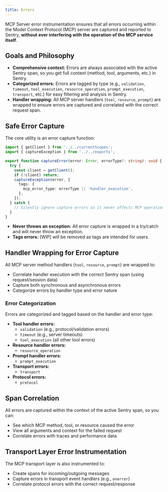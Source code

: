```yaml
---
title: Errors
---
```


MCP Server error instrumentation ensures that all errors occurring within the Model Context Protocol (MCP) server are captured and reported to Sentry, **without ever interfering with the operation of the MCP service itself**. 

## Goals and Philosophy

- **Comprehensive context:** Errors are always associated with the active Sentry span, so you get full context (method, tool, arguments, etc.) in Sentry.
- **Categorized errors:** Errors are tagged by type (e.g., `validation`, `timeout`, `tool_execution`, `resource_operation`, `prompt_execution`, `transport`, etc.) for easy filtering and analysis in Sentry.
- **Handler wrapping:** All MCP server handlers (`tool`, `resource`, `prompt`) are wrapped to ensure errors are captured and correlated with the correct request span.


## Safe Error Capture

The core utility is an error capture function:

```ts
import { getClient } from '../../currentScopes';
import { captureException } from '../../exports';

export function captureError(error: Error, errorType?: string): void {
  try {
    const client = getClient();
    if (!client) return;
    captureException(error, {
      tags: {
        mcp_error_type: errorType || 'handler_execution',
      },
    });
  } catch {
    // Silently ignore capture errors so it never affects MCP operation
  }
}
```

- **Never throws an exception:** All error capture is wrapped in a try/catch and will never throw an exception.
- **Tags errors:** [WIP] will be removed as tags are intended for users.

## Handler Wrapping for Error Capture

All MCP server method handlers (`tool`, `resource`, `prompt`) are wrapped to:
- Correlate handler execution with the correct Sentry span (using request/session data)
- Capture both synchronous and asynchronous errors
- Categorize errors by handler type and error nature

### Error Categorization

Errors are categorized and tagged based on the handler and error type:

- **Tool handler errors:**
  - `validation` (e.g., protocol/validation errors)
  - `timeout` (e.g., server timeouts)
  - `tool_execution` (all other tool errors)
- **Resource handler errors:**
  - `resource_operation`
- **Prompt handler errors:**
  - `prompt_execution`
- **Transport errors:**
  - `transport`
- **Protocol errors:**
  - `protocol`

## Span Correlation

All errors are captured within the context of the active Sentry span, so you can:
- See which MCP method, tool, or resource caused the error
- View all arguments and context for the failed request
- Correlate errors with traces and performance data

## Transport Layer Error Instrumentation

The MCP transport layer is also instrumented to:
- Create spans for incoming/outgoing messages
- Capture errors in transport event handlers (e.g., `onerror`)
- Correlate protocol errors with the correct request/response